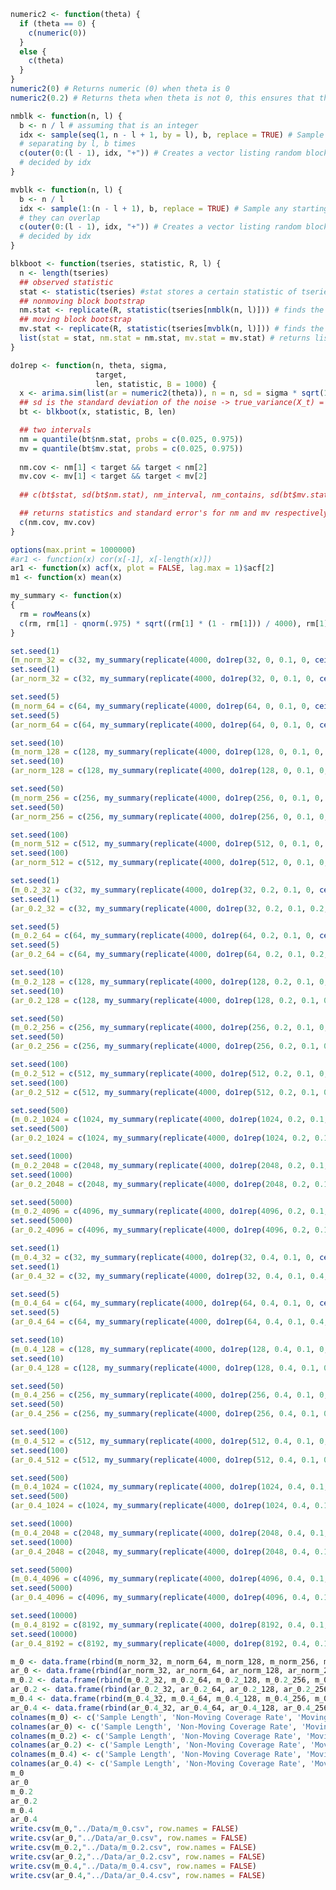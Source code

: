 ```r
numeric2 <- function(theta) {
  if (theta == 0) {
    c(numeric(0))
  }
  else {
    c(theta)
  }
}
numeric2(0) # Returns numeric (0) when theta is 0
numeric2(0.2) # Returns theta when theta is not 0, this ensures that the arima simulation runs without a warning
```


```r
nmblk <- function(n, l) {
  b <- n / l # assuming that is an integer
  idx <- sample(seq(1, n - l + 1, by = l), b, replace = TRUE) # Sample between 1 and n - l + 1, 
  # separating by l, b times
  c(outer(0:(l - 1), idx, "+")) # Creates a vector listing random blocks of size l with starting points 
  # decided by idx
}

mvblk <- function(n, l) {
  b <- n / l
  idx <- sample(1:(n - l + 1), b, replace = TRUE) # Sample any starting point between 1 and n - 1 + 1
  # they can overlap
  c(outer(0:(l - 1), idx, "+")) # Creates a vector listing random blocks of size l with starting points
  # decided by idx
}

blkboot <- function(tseries, statistic, R, l) {
  n <- length(tseries) 
  ## observed statistic
  stat <- statistic(tseries) #stat stores a certain statistic of tseries using a function
  ## nonmoving block bootstrap
  nm.stat <- replicate(R, statistic(tseries[nmblk(n, l)])) # finds the statistic of nm bootstrap and repeats R times
  ## moving block bootstrap
  mv.stat <- replicate(R, statistic(tseries[mvblk(n, l)])) # finds the statistic of mv bootstrap and repeats R times
  list(stat = stat, nm.stat = nm.stat, mv.stat = mv.stat) # returns list of three values
}

do1rep <- function(n, theta, sigma,
                   target,
                   len, statistic, B = 1000) {
  x <- arima.sim(list(ar = numeric2(theta)), n = n, sd = sigma * sqrt(1-theta^2))
  ## sd is the standard deviation of the noise -> true_variance(X_t) = sd^2/(1 - theta^2)
  bt <- blkboot(x, statistic, B, len) 

  ## two intervals  
  nm = quantile(bt$nm.stat, probs = c(0.025, 0.975))
  mv = quantile(bt$mv.stat, probs = c(0.025, 0.975))
  
  nm.cov <- nm[1] < target && target < nm[2]
  mv.cov <- mv[1] < target && target < mv[2]
  
  ## c(bt$stat, sd(bt$nm.stat), nm_interval, nm_contains, sd(bt$mv.stat), mv_interval, mv_contains) 

  ## returns statistics and standard error's for nm and mv respectively, standard error (sd(bt$mv.stat) is estimated as the sqrt(sample_variance(X_t) / n)
  c(nm.cov, mv.cov)
}

```

```r
options(max.print = 1000000)
#ar1 <- function(x) cor(x[-1], x[-length(x)])
ar1 <- function(x) acf(x, plot = FALSE, lag.max = 1)$acf[2]
m1 <- function(x) mean(x)

my_summary <- function(x)
{
  rm = rowMeans(x)
  c(rm, rm[1] - qnorm(.975) * sqrt((rm[1] * (1 - rm[1])) / 4000), rm[1] + qnorm(.975) * sqrt((rm[1] * (1 - rm[1])) / 4000),  rm[2] - qnorm(.975) * sqrt((rm[2] * (1 - rm[2])) / 4000), rm[2] + qnorm(.975) * sqrt((rm[2] * (1 - rm[2])) / 4000))
}

```

```r
set.seed(1)
(m_norm_32 = c(32, my_summary(replicate(4000, do1rep(32, 0, 0.1, 0, ceiling(32**(1/3)), m1)))))
set.seed(1)
(ar_norm_32 = c(32, my_summary(replicate(4000, do1rep(32, 0, 0.1, 0, ceiling(32**(1/3)), ar1)))))
```

```r
set.seed(5)
(m_norm_64 = c(64, my_summary(replicate(4000, do1rep(64, 0, 0.1, 0, ceiling(64**(1/3)), m1)))))
set.seed(5)
(ar_norm_64 = c(64, my_summary(replicate(4000, do1rep(64, 0, 0.1, 0, ceiling(64**(1/3)), ar1)))))
```

```r
set.seed(10)
(m_norm_128 = c(128, my_summary(replicate(4000, do1rep(128, 0, 0.1, 0, ceiling(128**(1/3)), m1)))))
set.seed(10)
(ar_norm_128 = c(128, my_summary(replicate(4000, do1rep(128, 0, 0.1, 0, ceiling(128**(1/3)), ar1)))))
```

```r
set.seed(50)
(m_norm_256 = c(256, my_summary(replicate(4000, do1rep(256, 0, 0.1, 0, ceiling(256**(1/3)), m1)))))
set.seed(50)
(ar_norm_256 = c(256, my_summary(replicate(4000, do1rep(256, 0, 0.1, 0, ceiling(256**(1/3)), ar1)))))
```

```r
set.seed(100)
(m_norm_512 = c(512, my_summary(replicate(4000, do1rep(512, 0, 0.1, 0, ceiling(512**(1/3)), m1)))))
set.seed(100)
(ar_norm_512 = c(512, my_summary(replicate(4000, do1rep(512, 0, 0.1, 0, ceiling(512**(1/3)), ar1)))))
```

```r
set.seed(1)
(m_0.2_32 = c(32, my_summary(replicate(4000, do1rep(32, 0.2, 0.1, 0, ceiling(32**(1/3)), m1)))))
set.seed(1)
(ar_0.2_32 = c(32, my_summary(replicate(4000, do1rep(32, 0.2, 0.1, 0.2, ceiling(32**(1/3)), ar1)))))
```

```r
set.seed(5)
(m_0.2_64 = c(64, my_summary(replicate(4000, do1rep(64, 0.2, 0.1, 0, ceiling(64**(1/3)), m1)))))
set.seed(5)
(ar_0.2_64 = c(64, my_summary(replicate(4000, do1rep(64, 0.2, 0.1, 0.2, ceiling(64**(1/3)), ar1)))))
```

```r
set.seed(10)
(m_0.2_128 = c(128, my_summary(replicate(4000, do1rep(128, 0.2, 0.1, 0, ceiling(128**(1/3)), m1)))))
set.seed(10)
(ar_0.2_128 = c(128, my_summary(replicate(4000, do1rep(128, 0.2, 0.1, 0.2, ceiling(128**(1/3)), ar1)))))
```

```r
set.seed(50)
(m_0.2_256 = c(256, my_summary(replicate(4000, do1rep(256, 0.2, 0.1, 0, ceiling(256**(1/3)), m1)))))
set.seed(50)
(ar_0.2_256 = c(256, my_summary(replicate(4000, do1rep(256, 0.2, 0.1, 0.2, ceiling(256**(1/3)), ar1)))))
```

```r
set.seed(100)
(m_0.2_512 = c(512, my_summary(replicate(4000, do1rep(512, 0.2, 0.1, 0, ceiling(512**(1/3)), m1)))))
set.seed(100)
(ar_0.2_512 = c(512, my_summary(replicate(4000, do1rep(512, 0.2, 0.1, 0.2, ceiling(512**(1/3)), ar1)))))
```

```r
set.seed(500)
(m_0.2_1024 = c(1024, my_summary(replicate(4000, do1rep(1024, 0.2, 0.1, 0, ceiling(1024**(1/3)), m1)))))
set.seed(500)
(ar_0.2_1024 = c(1024, my_summary(replicate(4000, do1rep(1024, 0.2, 0.1, 0.2, ceiling(1024**(1/3)), ar1)))))
```

```r
set.seed(1000)
(m_0.2_2048 = c(2048, my_summary(replicate(4000, do1rep(2048, 0.2, 0.1, 0, ceiling(2048**(1/3)), m1)))))
set.seed(1000)
(ar_0.2_2048 = c(2048, my_summary(replicate(4000, do1rep(2048, 0.2, 0.1, 0.2, ceiling(2048**(1/3)), ar1)))))
```

```r
set.seed(5000)
(m_0.2_4096 = c(4096, my_summary(replicate(4000, do1rep(4096, 0.2, 0.1, 0, ceiling(4096**(1/3)), m1)))))
set.seed(5000)
(ar_0.2_4096 = c(4096, my_summary(replicate(4000, do1rep(4096, 0.2, 0.1, 0.2, ceiling(4096**(1/3)), ar1)))))
```

```r
set.seed(1)
(m_0.4_32 = c(32, my_summary(replicate(4000, do1rep(32, 0.4, 0.1, 0, ceiling(32**(1/3)), m1)))))
set.seed(1)
(ar_0.4_32 = c(32, my_summary(replicate(4000, do1rep(32, 0.4, 0.1, 0.4, ceiling(32**(1/3)), ar1)))))
```

```r
set.seed(5)
(m_0.4_64 = c(64, my_summary(replicate(4000, do1rep(64, 0.4, 0.1, 0, ceiling(64**(1/3)), m1)))))
set.seed(5)
(ar_0.4_64 = c(64, my_summary(replicate(4000, do1rep(64, 0.4, 0.1, 0.4, ceiling(64**(1/3)), ar1)))))
```

```r
set.seed(10)
(m_0.4_128 = c(128, my_summary(replicate(4000, do1rep(128, 0.4, 0.1, 0, ceiling(128**(1/3)), m1)))))
set.seed(10)
(ar_0.4_128 = c(128, my_summary(replicate(4000, do1rep(128, 0.4, 0.1, 0.4, ceiling(128**(1/3)), ar1)))))
```

```r
set.seed(50)
(m_0.4_256 = c(256, my_summary(replicate(4000, do1rep(256, 0.4, 0.1, 0, ceiling(256**(1/3)), m1)))))
set.seed(50)
(ar_0.4_256 = c(256, my_summary(replicate(4000, do1rep(256, 0.4, 0.1, 0.4, ceiling(256**(1/3)), ar1)))))
```

```r
set.seed(100)
(m_0.4_512 = c(512, my_summary(replicate(4000, do1rep(512, 0.4, 0.1, 0, ceiling(512**(1/3)), m1)))))
set.seed(100)
(ar_0.4_512 = c(512, my_summary(replicate(4000, do1rep(512, 0.4, 0.1, 0.4, ceiling(512**(1/3)), ar1)))))
```

```r
set.seed(500)
(m_0.4_1024 = c(1024, my_summary(replicate(4000, do1rep(1024, 0.4, 0.1, 0, ceiling(1024**(1/3)), m1)))))
set.seed(500)
(ar_0.4_1024 = c(1024, my_summary(replicate(4000, do1rep(1024, 0.4, 0.1, 0.4, ceiling(1024**(1/3)), ar1)))))
```

```r
set.seed(1000)
(m_0.4_2048 = c(2048, my_summary(replicate(4000, do1rep(2048, 0.4, 0.1, 0, ceiling(2048**(1/3)), m1)))))
set.seed(1000)
(ar_0.4_2048 = c(2048, my_summary(replicate(4000, do1rep(2048, 0.4, 0.1, 0.4, ceiling(2048**(1/3)), ar1)))))
```

```r
set.seed(5000)
(m_0.4_4096 = c(4096, my_summary(replicate(4000, do1rep(4096, 0.4, 0.1, 0, ceiling(4096**(1/3)), m1)))))
set.seed(5000)
(ar_0.4_4096 = c(4096, my_summary(replicate(4000, do1rep(4096, 0.4, 0.1, 0.4, ceiling(4096**(1/3)), ar1)))))
```

```r
set.seed(10000)
(m_0.4_8192 = c(8192, my_summary(replicate(4000, do1rep(8192, 0.4, 0.1, 0, ceiling(8192**(1/3)), m1)))))
set.seed(10000)
(ar_0.4_8192 = c(8192, my_summary(replicate(4000, do1rep(8192, 0.4, 0.1, 0.4, ceiling(8192**(1/3)), ar1)))))
```

```r
m_0 <- data.frame(rbind(m_norm_32, m_norm_64, m_norm_128, m_norm_256, m_norm_512))
ar_0 <- data.frame(rbind(ar_norm_32, ar_norm_64, ar_norm_128, ar_norm_256, ar_norm_512))
m_0.2 <- data.frame(rbind(m_0.2_32, m_0.2_64, m_0.2_128, m_0.2_256, m_0.2_512, m_0.2_1024, m_0.2_2048, m_0.2_4096))
ar_0.2 <- data.frame(rbind(ar_0.2_32, ar_0.2_64, ar_0.2_128, ar_0.2_256, ar_0.2_512, ar_0.2_1024, ar_0.2_2048, ar_0.2_4096))
m_0.4 <- data.frame(rbind(m_0.4_32, m_0.4_64, m_0.4_128, m_0.4_256, m_0.4_512, m_0.4_1024, m_0.4_2048, m_0.4_4096, m_0.4_8192))
ar_0.4 <- data.frame(rbind(ar_0.4_32, ar_0.4_64, ar_0.4_128, ar_0.4_256, ar_0.4_512, ar_0.4_1024, ar_0.4_2048, ar_0.4_4096, ar_0.4_8192))
colnames(m_0) <- c('Sample Length', 'Non-Moving Coverage Rate', 'Moving Coverage Rate', 'Non-Moving Lower Bound', 'Non-Moving Upper Bound', 'Moving Lower Bound', 'Moving Upper Bound')
colnames(ar_0) <- c('Sample Length', 'Non-Moving Coverage Rate', 'Moving Coverage Rate', 'Non-Moving Lower Bound', 'Non-Moving Upper Bound', 'Moving Lower Bound', 'Moving Upper Bound')
colnames(m_0.2) <- c('Sample Length', 'Non-Moving Coverage Rate', 'Moving Coverage Rate', 'Non-Moving Lower Bound', 'Non-Moving Upper Bound', 'Moving Lower Bound', 'Moving Upper Bound')
colnames(ar_0.2) <- c('Sample Length', 'Non-Moving Coverage Rate', 'Moving Coverage Rate', 'Non-Moving Lower Bound', 'Non-Moving Upper Bound', 'Moving Lower Bound', 'Moving Upper Bound')
colnames(m_0.4) <- c('Sample Length', 'Non-Moving Coverage Rate', 'Moving Coverage Rate', 'Non-Moving Lower Bound', 'Non-Moving Upper Bound', 'Moving Lower Bound', 'Moving Upper Bound')
colnames(ar_0.4) <- c('Sample Length', 'Non-Moving Coverage Rate', 'Moving Coverage Rate', 'Non-Moving Lower Bound', 'Non-Moving Upper Bound', 'Moving Lower Bound', 'Moving Upper Bound')
m_0
ar_0
m_0.2
ar_0.2
m_0.4
ar_0.4
write.csv(m_0,"../Data/m_0.csv", row.names = FALSE)
write.csv(ar_0,"../Data/ar_0.csv", row.names = FALSE)
write.csv(m_0.2,"../Data/m_0.2.csv", row.names = FALSE)
write.csv(ar_0.2,"../Data/ar_0.2.csv", row.names = FALSE)
write.csv(m_0.4,"../Data/m_0.4.csv", row.names = FALSE)
write.csv(ar_0.4,"../Data/ar_0.4.csv", row.names = FALSE)
```
